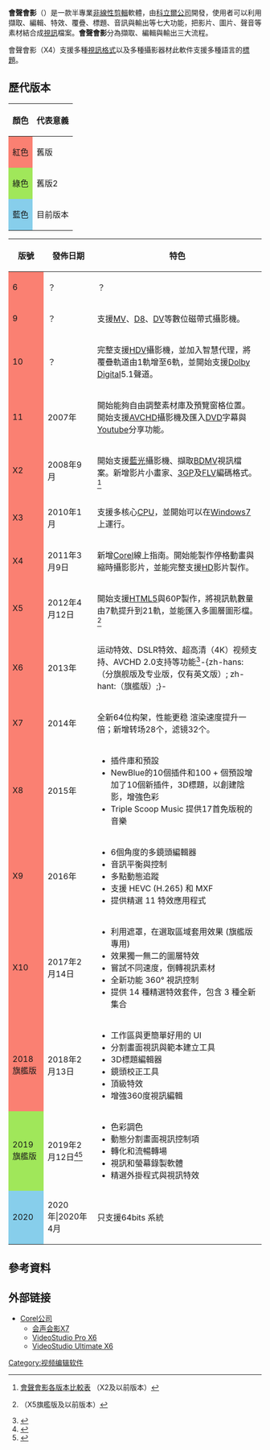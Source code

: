 {{noteTA
|G1=IT
}}
{{Infobox software
| name = 會聲會影 Corel VideoStudio
| title = 會聲會影 Corel VideoStudio
| logo = <!-- [[File:|File:]] -->
| screenshot = [[File:Corel_VideoStudio_Pro_X8.png|250px]]
| caption = 會聲會影 Pro X8 執行於 [[Windows_8.1|Windows 8.1]]
| collapsible = 
| author = [[友立資訊|友立資-{}-訊]]
| developer = [[Corel|科立爾公司]]
| released = 
| discontinued = 
| latest release version = 2019旗艦版
| latest release date = {{Start date and age|2019|02|12}}<ref name="Introducing Corel VideoStudio 2019" /><ref name="VideoStudio Ultimate 2019 Delivers Highly Creative" />
| latest preview version =
| latest preview date = 
| frequently updated = 
| programming language = 
| operating system = [[Microsoft_Windows|Microsoft Windows]]
| platform = 
| engine = 
| size = 5.31GB
| language = 多語言
| status = 運行中
| genre = [[:Category:视频编辑软件|視訊編輯軟體]]
| license = 專有軟體
| website = -{zh-hans:[http://www.corel.com/corel/category.jsp?rootCat=cat4150101&cat=cat4150105 产品页面]; zh-hant:[http://www.corel.com/corel/product/index.jsp?pid=prod4900077 產品網頁];}-
}}

'''會聲會影'''（{{lang-en|Corel VideoStudio}}）是一款半專業[[非線性剪輯|非線性剪輯]]軟體，由[[Corel|科立爾公司]]開發，使用者可以利用擷取、編輯、特效、覆疊、標題、音訊與輸出等七大功能，把影片、圖片、聲音等素材結合成[[视频|視訊]]檔案。'''會聲會影'''分為擷取、編輯與輸出三大流程。

會聲會影（X4）支援多種[[视频文件格式|視訊格式]]以及多種攝影器材此軟件支援多種語言的[[字幕|標題]]。

==歷代版本==
{| class="wikitable"
|-
! 顏色
! 代表意義
|-
| style="background-color:#fa8072;" | 紅色
| 舊版
|-
| style="background-color:#A0E75A;" | 綠色
| 舊版2
|-
| style="background-color:#87CEEB;" | 藍色
| 目前版本
|}

{| class="wikitable" 
!版號!!發佈日期!!特色
|-
! style="background-color:#fa8072;"|6
|？||？
|-
! style="background-color:#fa8072;"|9
|？||支援[[MV|MV]]、[[D8|D8]]、[[DV|DV]]等數位磁帶式攝影機。
|-
! style="background-color:#fa8072;"|10
|？||完整支援[[HDV|HDV]]攝影機，並加入智慧代理，將覆疊軌道由1軌增至6軌，並開始支援[[Dolby_Digital|Dolby Digital]]5.1聲道。
|-
! style="background-color:#fa8072;"|11
|2007年||開始能夠自由調整素材庫及預覽窗格位置。開始支援[[AVCHD|AVCHD]]攝影機及匯入[[DVD|DVD]]字幕與[[Youtube|Youtube]]分享功能。
|-
! style="background-color:#fa8072;"|X2
|2008年9月||開始支援[[藍光|藍光]]攝影機、擷取[[BDMV|BDMV]]視訊檔案。新增影片小畫家、[[3GP|3GP]]及[[FLV|FLV]]編碼格式。<ref name="X2以前版本比較">[http://www.corel.com/tw/content/html/event/200809_vsx2/compare.html 會聲會影各版本比較表] {{webarchive|url=https://web.archive.org/web/20130607064106/http://www.corel.com/tw/content/html/event/200809_vsx2/compare.html |date=2013-06-07 }}（X2及以前版本）</ref>
|-
! style="background-color:#fa8072;"|X3
|2010年1月||支援多核心[[CPU|CPU]]，並開始可以在[[Windows7|Windows7]]上運行。
|-
! style="background-color:#fa8072;"|X4
|2011年3月9日||新增[[Corel|Corel]]線上指南。開始能製作停格動畫與縮時攝影影片，並能完整支援[[HD|HD]]影片製作。
|-
!  style="background-color:#fa8072;"|X5
|2012年4月12日||開始支援[[HTML5|HTML5]]與60P製作，將視訊軌數量由7軌提升到21軌，並能匯入多圖層圖形檔。<ref name="X5以前版本比較">{{cite web|url=http://www.corel.com/content/pdf/vsx5/vsx5_version_to_version_matrix_ct.pdf|format=PDF|title=會聲會影版本比較表|access-date=2012-10-18|archive-date=2013-04-03|archive-url=https://web.archive.org/web/20130403163828/http://www.corel.com/content/pdf/vsx5/vsx5_version_to_version_matrix_ct.pdf|dead-url=no}}（X5旗艦版及以前版本）</ref>
|-
!  style="background-color:#fa8072;"|X6
|2013年||运动特效、DSLR特效、超高清（4K）视频支持、AVCHD 2.0支持等功能<ref>{{cite web|url=http://www.corel.com/corel/product/index.jsp?pid=prod4900077#tab2|title=会声会影X6版新增功能|access-date=2013-05-14|archive-date=2014-03-01|archive-url=https://web.archive.org/web/20140301191910/http://www.corel.com/corel/product/index.jsp?pid=prod4900077#tab2|dead-url=no}}</ref>-{zh-hans:（分旗舰版及专业版，仅有英文版）; zh-hant:（旗艦版）;}-
|-
!  style="background-color:#fa8072;"|X7
|2014年||全新64位构架，性能更稳 渲染速度提升一倍；新增转场28个，滤镜32个。
|-
! style="background-color:#fa8072;"|X8
|2015年||
*插件庫和預設
*NewBlue的10個插件和100 + 個預設增加了10個新插件，3D標題，以創建陰影，增強色彩
*Triple Scoop Music 提供17首免版稅的音樂
|-
! style="background-color:#fa8072;"|X9
|2016年||
*6個角度的多鏡頭編輯器
*音訊平衡與控制
*多點動態追蹤
*支援 HEVC (H.265) 和 MXF
*提供精選 11 特效應用程式
|-
! style="background-color:#fa8072;"|X10
|2017年2月14日||
*利用遮罩，在選取區域套用效果 (旗艦版專用)
*效果獨一無二的圖層特效
*嘗試不同速度，倒轉視訊素材
*全新功能  360° 視訊控制
*提供 14 種精選特效套件，包含 3 種全新集合

|-
! style="background-color:#fa8072;"|2018
旗艦版
|2018年2月13日||
*工作區與更簡單好用的 UI
*分割畫面視訊與範本建立工具
*3D標題編輯器
*鏡頭校正工具
*頂級特效
*增強360度視訊編輯
|-
!style="background-color:#A0E75A;" |2019
旗艦版
|2019年2月12日<ref name="Introducing Corel VideoStudio 2019">{{cite web |title=Introducing Corel VideoStudio 2019 |url=https://www.youtube.com/watch?v=8xiF9OvCoeU |accessdate=2019-11-26 |archive-date=2020-09-20 |archive-url=https://web.archive.org/web/20200920211314/https://www.youtube.com/watch?v=8xiF9OvCoeU |dead-url=no }}</ref><ref name="VideoStudio Ultimate 2019 Delivers Highly Creative">{{Cite web|title=VideoStudio Ultimate 2019 Delivers Highly Creative, Approachable, and Fun Video Editing|url=http://www.globenewswire.com/news-release/2019/02/12/1720846/0/en/VideoStudio-Ultimate-2019-Delivers-Highly-Creative-Approachable-and-Fun-Video-Editing.html|accessdate=2019-11-26|date=2019-02-12|last=Corel|work=GlobeNewswire News Room|archive-date=2020-02-03|archive-url=https://web.archive.org/web/20200203181029/http://www.globenewswire.com/news-release/2019/02/12/1720846/0/en/VideoStudio-Ultimate-2019-Delivers-Highly-Creative-Approachable-and-Fun-Video-Editing.html|dead-url=no}}</ref>||
*色彩調色
*動態分割畫面視訊控制項
*轉化和流暢轉場
*視訊和螢幕錄製軟體
*精選外掛程式與視訊特效
|-
!style="background-color:#87CEEB;" |2020
|2020年|2020年4月
|只支援64bits 系統
|}

==參考資料==
{{reflist}}

==外部链接==
* [http://www.corel.com/ Corel公司] {{Wayback|url=http://www.corel.com/ |date=20060927144040 }}
** [http://www.videostudiopro.com 会声会影X7] {{Wayback|url=http://www.videostudiopro.com/ |date=20120414231045 }}
** [http://www.corel.com/corel/product/index.jsp?&mapcounter=1&pid=prod4900075 VideoStudio Pro X6] {{Wayback|url=http://www.corel.com/corel/product/index.jsp?&mapcounter=1&pid=prod4900075 |date=20140219194845 }}
** [http://www.corel.com/corel/product/index.jsp?pid=prod4900077 VideoStudio Ultimate X6] {{Wayback|url=http://www.corel.com/corel/product/index.jsp?pid=prod4900077 |date=20140301191910 }}

{{視訊編輯程式}}

[[Category:视频编辑软件|Category:视频编辑软件]]